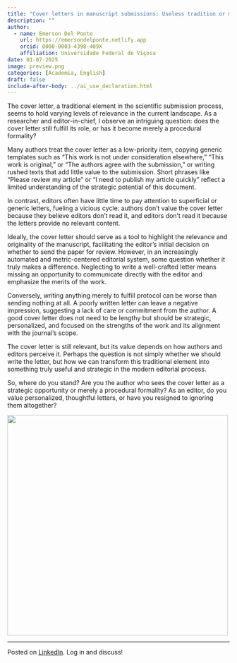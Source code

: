 ```yaml
---
title: "Cover letters in manuscript submissions: Useless tradition or missed opportunity?"
description: ""
author:
  - name: Emerson Del Ponte
    url: https://emersondelponte.netlify.app
    orcid: 0000-0003-4398-409X
    affiliation: Universidade Federal de Viçosa
date: 01-07-2025
image: preview.png
categories: [Academia, English] 
draft: false 
include-after-body: ../ai_use_declaration.html
---
```


The cover letter, a traditional element in the scientific submission process, seems to hold varying levels of relevance in the current landscape. As a researcher and editor-in-chief, I observe an intriguing question: does the cover letter still fulfill its role, or has it become merely a procedural formality?

Many authors treat the cover letter as a low-priority item, copying generic templates such as "This work is not under consideration elsewhere," "This work is original," or "The authors agree with the submission," or writing rushed texts that add little value to the submission. Short phrases like "Please review my article" or "I need to publish my article quickly" reflect a limited understanding of the strategic potential of this document.

In contrast, editors often have little time to pay attention to superficial or generic letters, fueling a vicious cycle: authors don't value the cover letter because they believe editors don't read it, and editors don't read it because the letters provide no relevant content.

Ideally, the cover letter should serve as a tool to highlight the relevance and originality of the manuscript, facilitating the editor's initial decision on whether to send the paper for review. However, in an increasingly automated and metric-centered editorial system, some question whether it truly makes a difference. Neglecting to write a well-crafted letter means missing an opportunity to communicate directly with the editor and emphasize the merits of the work.

Conversely, writing anything merely to fulfill protocol can be worse than sending nothing at all. A poorly written letter can leave a negative impression, suggesting a lack of care or commitment from the author. A good cover letter does not need to be lengthy but should be strategic, personalized, and focused on the strengths of the work and its alignment with the journal's scope.

The cover letter is still relevant, but its value depends on how authors and editors perceive it. Perhaps the question is not simply whether we should write the letter, but how we can transform this traditional element into something truly useful and strategic in the modern editorial process.

So, where do you stand? Are you the author who sees the cover letter as a strategic opportunity or merely a procedural formality? As an editor, do you value personalized, thoughtful letters, or have you resigned to ignoring them altogether?

![](preview.png){fig-align="center" width="500"}

------------------------------------------------------------------------

Posted on [LinkedIn](https://www.linkedin.com/posts/emerson-m-del-ponte-61678ba1_cover-letters-in-manuscript-submissions-activity-7282481446961766400-kov5?utm_source=share&utm_medium=member_desktop). Log in and discuss!
